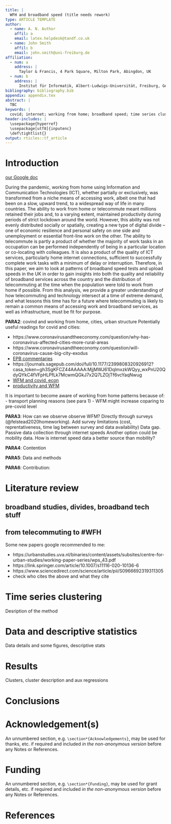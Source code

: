 ```yaml
---
title: |
  WFH and broadband speed (title needs rework)
type: ARTICLE TEMPLATE
author:
  - name: A. N. Author
    affil: a
    email: latex.helpdesk@tandf.co.uk
  - name: John Smith
    affil: b
    email: john.smith@uni-freiburg.de
affiliation:
  - num: a
    address: |
      Taylor & Francis, 4 Park Square, Milton Park, Abingdon, UK
  - num: b
    address: |
      Institut für Informatik, Albert-Ludwigs-Universität, Freiburg, Germany
bibliography: bibliography.bib
appendix: appendix.tex
abstract: |
  TBC
keywords: |
  covid; internet; working from home; broadband speed; time series clusters
header-includes: |
  \usepackage{hyperref}
  \usepackage[utf8]{inputenc}
  \def\tightlist{}
output: rticles::tf_article
---
```


# Introduction

[our Google doc](https://docs.google.com/document/d/1PWjkmgzWGYKR9wFogKYw7l-8mZLoORt593x-Tu-f2-M/edit#heading=h.i5om1o8wpcd9)

<!-- **PARA1**: working from home is a challenge and maybe an opportunity [use arguments from @BUDNITZ2020102713] -->
<!-- It has been altered dramatically because of covid -->

During the pandemic, working from home using Information and Communication
Technologies (ICT), whether partially or exclusively, was transformed from a
niche means of accessing work, albeit one that had been on a slow, upward trend,
to a widespread way of life in many countries.
The ability to work from home or telecommute meant millions retained their jobs
and, to a varying extent, maintained productivity during periods of strict
lockdown around the world.
However, this ability was not evenly distributed socially or spatially, creating
a new type of digital divide -- one of economic resilience and personal safety on
one side and unemployment or essential front-line work on the other.
The ability to telecommute is partly a product of whether the majority of work
tasks in an occupation can be performed independently of being in a particular
location or co-locating with colleagues.
It is also a product of the quality of ICT services, particularly home internet
connections, sufficient to successfully complete work tasks with a minimum of
delay or interruption.
Therefore, in this paper, we aim to look at patterns of broadband speed tests
and upload speeds in the UK in order to gain insights into both the quality and
reliability of broadband services across the country and the distribution of
telecommuting at the time when the population were told to work from home if
possible.
From this analysis, we provide a greater understanding of how telecommuting and
technology intersect at a time of extreme demand, and what lessons this time has
for a future where telecommuting is likely to remain a common means of accessing
work and broadband services, as well as infrastructure, must be fit for purpose.


**PARA2**: covind and working from home, cities, urban structure
Potentially useful readings for covid and cities:

- https://www.coronavirusandtheeconomy.com/question/why-has-coronavirus-affected-cities-more-rural-areas
- https://www.coronavirusandtheeconomy.com/question/will-coronavirus-cause-big-city-exodus
- [EPB commentaries](https://journals.sagepub.com/toc/EPB/current)
- https://journals.sagepub.com/doi/full/10.1177/2399808320926912?casa_token=gh3SgKFCZ44AAAAA:MjjMWJ61DqlmxzkWQyy_wxPnU20QdyQYkC4fVFpHLPfLk7McwmQGkJ7x2Q7LZOjTf6vcYaqNwug
- [WFM and covid, econ](https://www.coronavirusandtheeconomy.com/question/what-has-coronavirus-taught-us-about-working-home)
- [productivity and WFM](https://www.coronavirusandtheeconomy.com/question/who-can-work-home-and-how-does-it-affect-their-productivity)

It is important to become aware of working from home patterns because of:
- transport planning reasons (see para 1)
- WFM might increase coparing to pre-covid level

**PARA3**: How can we observe observe WFM?
Directly through surveys (@felstead2020homeworking).
Add survey limitations (cost, reprentativeness, time lag between survey and data availability)
Data gap.
Passive data collection through internet speeds
Another option could be mobility data.
How is internet speed data a better source than mobility?

**PARA4**: Contention

**PARA5**: Data and methods

**PARA6**: Contribution:

# Literature review

## broadband studies, divides, broadband tech stuff

## from telecommuting to #WFH

Some new papers google recommended to me:

- https://urbanstudies.uva.nl/binaries/content/assets/subsites/centre-for-urban-studies/working-paper-series/wps_43.pdf
- https://link.springer.com/article/10.1007/s11116-020-10136-6
- https://www.sciencedirect.com/science/article/pii/S0966692319311305
- check who cites the above and what they cite

# Time series clustering

Desription of the method

# Data and descriptive statistics

Data details and some figures, descriptive stats

# Results

Clusters, cluster description and aux regressions

# Conclusions

# Acknowledgement(s) {-}

An unnumbered section, e.g.\ `\section*{Acknowledgements}`, may be used for thanks, etc.\ if required and included _in the non-anonymous version_ before any Notes or References.

# Funding {-}

An unnumbered section, e.g.\ `\section*{Funding}`, may be used for grant details, etc.\ if required and included _in the non-anonymous version_ before any Notes or References.

# References
